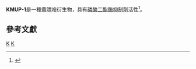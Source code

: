 {{Chembox
| ImageFile = KMUP-1.svg
| ImageSize = 200px
| ImageAlt = 
| IUPACName = 7-[2-[4-(2-Chlorophenyl)piperazin-1-yl]ethyl]-1,3-dimethylpurine-2,6-dione
| OtherNames = 7-[2-[4-(2-Chlorophenyl)piperazinyl]ethyl]-1,3-dimethylxanthine
| Section1 = {{Chembox Identifiers
| CASNo_Ref = {{cascite|changed|??}}
| CASNo = 81996-46-5
| PubChem = 10453764
| ChemSpiderID = 8629180
| InChI=1S/C19H23ClN6O2/c1-22-17-16(18(27)23(2)19(22)28)26(13-21-17)12-9-24-7-10-25(11-8-24)15-6-4-3-5-14(15)20/h3-6,13H,7-12H2,1-2H3
| InChIKey= NIDVDYQCGWISJZ-UHFFFAOYSA-N
| SMILES = CN1C2=C(C(=O)N(C1=O)C)N(C=N2)CCN3CCN(CC3)C4=CC=CC=C4Cl
  }}

| Section2={{Chembox Properties
| C=19 | H=23 | Cl=1 | N=6 | O=2
| Appearance = 
| Density = 
| MeltingPt = 
| BoilingPt = 
| Solubility = }}
|Section3={{Chembox Hazards
| MainHazards = 
| FlashPt = 
| AutoignitionPt = }}
}}

'''KMUP-1'''是一種[[黄嘌呤|黄嘌呤]]衍生物，具有[[磷酸二酯酶抑制药|磷酸二酯酶抑制劑]]活性<ref>{{cite journal | pmid=23936022 | title = KMUP-1 suppresses RANKL-induced osteoclastogenesis and prevents ovariectomy-induced bone loss: roles of MAPKs, Akt, NF-κB and calcium/calcineurin/NFATc1 pathways | doi=10.1371/journal.pone.0069468 | pmc=3723916 | volume=8 | issue=7 | year=2013 | journal=PLoS ONE | pages=e69468}}</ref>。

==參考文獻==
{{reflist}}


[[Category:磷酸二酯酶抑制剂|K]]
[[Category:黄嘌呤类|K]]

{{organic-compound-stub}}